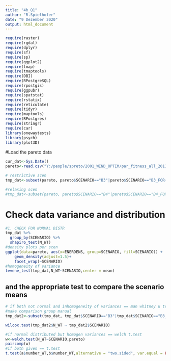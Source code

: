 ```yaml
---
title: "4b_Q1"
author: "R.Spielhofer"
date: "9 Dezember 2020"
output: html_document
---
```


```r

require(raster)
require(rgdal)
require(dplyr)
require(sf)
require(sp)
require(ggplot2)
require(tmap)
require(tmaptools)
require(DBI)
require(RPostgreSQL)
require(rpostgis)
require(ggpubr)
require(spatstat)
require(rstatix)
require(reticulate)
require(tidyr)
require(maptools)
require(RPostgres)
require(stringr)
require(car)
library(onewaytests)
library(psych)
library(plot3D)
```

#Load the pareto data
```r
cur_dat<-Sys.Date()
pareto<-read.csv("Y:/people/spreto/2001_WIND_OPTIM/par_fitness_all_201130.csv", sep=",")

# restrictive scen
tmp_dat<-subset(pareto, pareto$SCENARIO=="B3"|pareto$SCENARIO=="B3_FOR+"|pareto$SCENARIO=="B3_ISOS+"|pareto$SCENARIO=="B3_CRF+")

#relaxing scen
#tmp_dat<-subset(pareto, pareto$SCENARIO=="B4"|pareto$SCENARIO=="B4_FOR-"|pareto$SCENARIO=="B4_ISOS-"|pareto$SCENARIO=="B4_CRF-")
```

# Check data variance and distribution
```r
#1. CHECK FOR NORMAL DISTR
tmp_dat %>%
  group_by(SCENARIO) %>%
  shapiro_test(N_WT)
#density plots per scen
ggplot(data=pareto, aes(x=ENERDENS, group=SCENARIO, fill=SCENARIO)) +
    geom_density(adjust=1.5)+ 
    facet_wrap(~SCENARIO) 
#homogeneity of variance
levene_test(tmp_dat,N_WT~SCENARIO,center = mean)
```

## and the appropriate test to compare the scenario means
```r

# if both not normal and inhomogeneity of variances == man whitney u test
#make comparison group manual
tmp_dat2<-subset(tmp_dat, tmp_dat$SCENARIO=="B3"|tmp_dat$SCENARIO=="B3_FOR+")

wilcox.test(tmp_dat2$N_WT ~ tmp_dat2$SCENARIO)

#if normal distributed but homogen variances == welch t.test
w<-welch.test(N_WT~SCENARIO,pareto)
paircomp(w)
#if both given == t.test
t.test(a$number_WT,b$number_WT,alternative = "two.sided", var.equal = FALSE)

```

